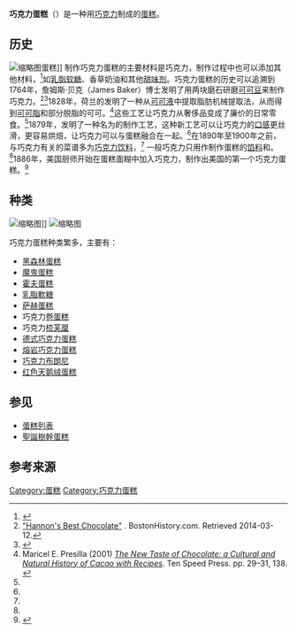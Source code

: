 {{noteTA
|G1 = Food 
}}
{{Infobox prepared food
| name             = 巧克力蛋糕<br />Chocolate cake
| image            = File:Чоколадно благо со шумско овошје.jpg
| caption          = 巧克力蛋糕
| alternate_name   = 
| country          = 
| region           = 
| creator          = 
| course           = 
| type             = [[蛋糕|蛋糕]]
| served           = 
| main_ingredient  = [[巧克力|巧克力]]、[[可可粉|可可粉]]
| variations       = 
| calories         = 
| other            = 
}}
'''巧克力蛋糕'''（{{lang-en|Chocolate cake}}）是一种用[[巧克力|巧克力]]制成的[[蛋糕|蛋糕]]。

== 历史 ==
[[File:ChocolateTruffleCakeIdeal01.JPG|缩略图]]蛋糕]]
制作巧克力蛋糕的主要材料是巧克力，制作过程中也可以添加其他材料，<ref>{{Cite book|url=https://books.google.com/books?id=XRJMXsm5FfYC&pg=PA95|title=The Dessert Architect|last=Wemischner|first=Robert|date=2009-06-16|publisher=Cengage Learning|isbn=1428311777|language=|access-date=2021-01-05|archive-date=2021-10-10|archive-url=https://web.archive.org/web/20211010191600/https://books.google.com/books?id=XRJMXsm5FfYC&pg=PA95|dead-url=no}}</ref>如[[乳脂软糖|乳脂软糖]]、香草奶油和其他[[甜味剂|甜味剂]]。巧克力蛋糕的历史可以追溯到1764年，詹姆斯·贝克（James Baker）博士发明了用两块磨石研磨[[可可豆|可可豆]]来制作巧克力。<ref>[http://www.bostonhistory.org/sub/bakerschocolate/bioco_hannon.htm "Hannon's Best Chocolate"] {{webarchive|url=https://web.archive.org/web/20140902021924/http://www.bostonhistory.org/sub/bakerschocolate/bioco_hannon.htm|date=2014-09-02}}. BostonHistory.com. Retrieved 2014-03-12.</ref><ref>{{Cite news|url=http://www.chocoparis.com/2011/08/gateau-au-chocolat-chocolate-cake/|title=Gâteau au chocolat (chocolate cake)|date=2011-08-23|work=ChocoParis|access-date=2017-09-18|language=|archive-date=2019-03-27|archive-url=https://web.archive.org/web/20190327222756/http://www.chocoparis.com/2011/08/gateau-au-chocolat-chocolate-cake/|dead-url=no}}</ref>1828年，荷兰的{{tsl|en|Coenraad van Houten||Coenraad van Houten}}发明了一种从[[可可液|可可液]]中提取脂肪机械提取法，从而得到[[可可脂|可可脂]]和部分脱脂的可可。<ref name="New Taste">Maricel E. Presilla (2001)  [[iarchive:newtasteofchocol0000pres|''The New Taste of Chocolate: a Cultural and Natural History of Cacao with Recipes'']]. Ten Speed Press. pp. 29–31, 138. {{ISBN|1-58008-143-6}}</ref>这些工艺让巧克力从奢侈品变成了廉价的日常零食。<ref name="New Taste" />1879年，{{tsl|en|Rodolphe Lindt|鲁道夫·莲}}发明了一种名为{{tsl|en|conching||conching}}的制作工艺，这种新工艺可以让巧克力的[[口感|口感]]更丝滑，更容易烘焙，让巧克力可以与蛋糕融合在一起。<ref name="New Taste" />在1890年至1900年之前，与巧克力有关的菜谱多为[[热巧克力|巧克力饮料]]，<ref name="New Taste" /> 一般巧克力只用作制作蛋糕的[[糖霜_(餐饮)|馅料]]和{{tsl|en|Glaze (cooking technique)|着色 (餐饮)|着色}}。<ref name="Byrn" />1886年，美国厨师开始在蛋糕面糊中加入巧克力，制作出美国的第一个巧克力蛋糕。<ref name="Byrn">{{Cite book|title=American Cake: From Colonial Gingerbread to Classic Layer, the Stories and Recipes Behind more than 125 of our Best-Loved Cakes|url=https://archive.org/details/americancakefrom0000byrn|last=Byrn|first=Anne|publisher=Rodale|year=2016|isbn=9781623365431|pages=[https://archive.org/details/americancakefrom0000byrn/page/39 39], 68|oclc=934884678}}</ref>

== 种类 ==
[[File:Black_Forest_gateau.jpg|缩略图]]]]
[[File:Massimo_Diletto_Dreamy_Chocolate_Moist_Cake.jpg|缩略图]]

巧克力蛋糕种类繁多，主要有：
* [[黑森林蛋糕|黑森林蛋糕]]
* [[魔鬼蛋糕|魔鬼蛋糕]]
* [[霍夫蛋糕|霍夫蛋糕]]
* [[乳脂軟糖|乳脂軟糖]]
* [[萨赫蛋糕|萨赫蛋糕]]
* 巧克力[[卷蛋糕|卷蛋糕]]
* 巧克力[[梳芙厘|梳芙厘]]
* [[德式巧克力蛋糕|德式巧克力蛋糕]]
* [[熔岩巧克力蛋糕|熔岩巧克力蛋糕]]
* [[巧克力布朗尼|巧克力布朗尼]]
* [[红色天鹅绒蛋糕|红色天鹅绒蛋糕]]

== 参见 ==
* [[蛋糕列表|蛋糕列表]]
* [[聖誕樹幹蛋糕|聖誕樹幹蛋糕]]

== 参考来源 ==
{{commons category|Chocolate cakes}}
{{reflist}}
{{蛋糕}}
{{巧克力}}
{{Authority control}}

[[Category:蛋糕|Category:蛋糕]]
[[Category:巧克力蛋糕|Category:巧克力蛋糕]]
